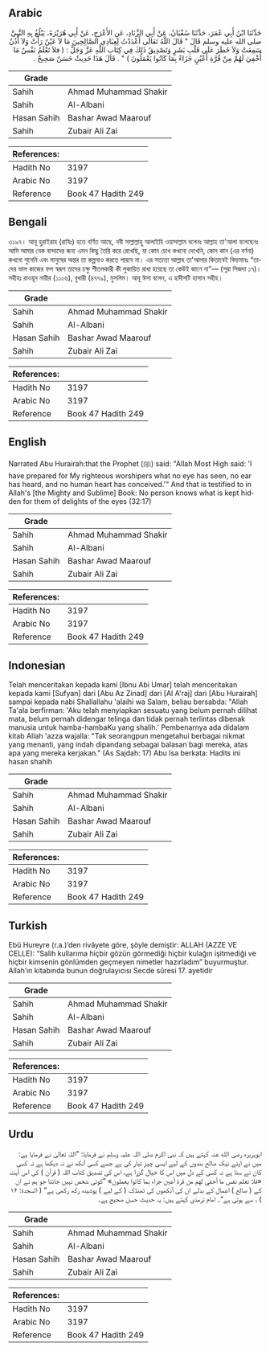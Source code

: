 ## Arabic


<div dir="rtl" lang="ar" style={{fontSize:'larger',backgroundColor:'#f8f9fa',padding:20}}>
حَدَّثَنَا ابْنُ أَبِي عُمَرَ، حَدَّثَنَا سُفْيَانُ، عَنْ أَبِي الزِّنَادِ، عَنِ الأَعْرَجِ، عَنْ أَبِي هُرَيْرَةَ، يَبْلُغُ بِهِ النَّبِيَّ صلى الله عليه وسلم قَالَ ‏"‏ قَالَ اللَّهُ تَعَالَى أَعْدَدْتُ لِعِبَادِي الصَّالِحِينَ مَا لاَ عَيْنٌ رَأَتْ وَلاَ أُذُنٌ سَمِعَتْ وَلاَ خَطَرَ عَلَى قَلْبِ بَشَرٍ وَتَصْدِيقُ ذَلِكَ فِي كِتَابِ اللَّهِ عَزَّ وَجَلَّ ‏:‏ ‏(‏ فلاَ تَعْلَمُ نَفْسٌ مَا أُخْفِيَ لَهُمْ مِنْ قُرَّةِ أَعْيُنٍ جَزَاءً بِمَا كَانُوا يَعْمَلُونَ ‏)‏ ‏"‏ ‏.‏ قَالَ هَذَا حَدِيثٌ حَسَنٌ صَحِيحٌ ‏.‏
</div>
<div style={{backgroundColor:'#f8f9fa',padding:20, marginBottom: 10}}><table> <thead> <tr> <th>Grade</th> <th></th> </tr> </thead> <tbody> <tr><td>Sahih</td><td>Ahmad Muhammad Shakir</td></tr><tr><td>Sahih</td><td>Al-Albani</td></tr><tr><td>Hasan Sahih</td><td>Bashar Awad Maarouf</td></tr><tr><td>Sahih</td><td>Zubair Ali Zai</td></tr></tbody></table><table> <thead> <tr> <th>References:</th> <th></th> </tr> </thead> <tbody><tr><td>Hadith No</td><td>3197</td></tr><tr><td>Arabic No</td><td>3197</td></tr><tr><td>Reference</td><td>Book 47 Hadith 249</td></tr></tbody></table></div>

## Bengali


<div dir="ltr" lang="bn" style={{fontSize:'larger',backgroundColor:'#f8f9fa',padding:20}}>
৩১৯৭। আবূ হুরাইরাহ (রাযিঃ) হতে বর্ণিত আছে, নবী সাল্লাল্লাহু আলাইহি ওয়াসাল্লাম বলেনঃ আল্লাহ তা'আলা বলেছেনঃ আমি আমার নেক বান্দাদের জন্য এমন কিছু তৈরি করে রেখেছি, যা কোন চোখ কখনো দেখেনি, কোন কান (এর বর্ণনা) কখনো শুনেনি এবং মানুষের অন্তর তা কল্পনাও করতে পারবে না। এর সত্যতা আল্লাহ তা'আলার কিতাবেই বিদ্যমানঃ “তাদের ভাল কাজের ফল স্বরূপ তাদের চক্ষু শীতলকারী কী লুকায়িত রাখা হয়েছে তা কেউই জানে না”— (সূরা সিজদা ১৭)। সহীহঃ রাওয়ূন নায়ীর (১১০৬), বুখারী (৪৭৭৯), মুসলিম। আবূ ঈসা বলেন, এ হাদীসটি হাসান সহীহ।
</div>
<div style={{backgroundColor:'#f8f9fa',padding:20, marginBottom: 10}}><table> <thead> <tr> <th>Grade</th> <th></th> </tr> </thead> <tbody> <tr><td>Sahih</td><td>Ahmad Muhammad Shakir</td></tr><tr><td>Sahih</td><td>Al-Albani</td></tr><tr><td>Hasan Sahih</td><td>Bashar Awad Maarouf</td></tr><tr><td>Sahih</td><td>Zubair Ali Zai</td></tr></tbody></table><table> <thead> <tr> <th>References:</th> <th></th> </tr> </thead> <tbody><tr><td>Hadith No</td><td>3197</td></tr><tr><td>Arabic No</td><td>3197</td></tr><tr><td>Reference</td><td>Book 47 Hadith 249</td></tr></tbody></table></div>

## English


<div dir="ltr" lang="en" style={{fontSize:'larger',backgroundColor:'#f8f9fa',padding:20}}>
Narrated Abu Hurairah:that the Prophet (ﷺ) said: "Allah Most High said: 'I have prepared for My righteous worshipers what no eye has seen, no ear has heard, and no human heart has conceived.'" And that is testified to in Allah's [the Mighty and Sublime] Book: No person knows what is kept hidden for them of delights of the eyes (32:17)
</div>
<div style={{backgroundColor:'#f8f9fa',padding:20, marginBottom: 10}}><table> <thead> <tr> <th>Grade</th> <th></th> </tr> </thead> <tbody> <tr><td>Sahih</td><td>Ahmad Muhammad Shakir</td></tr><tr><td>Sahih</td><td>Al-Albani</td></tr><tr><td>Hasan Sahih</td><td>Bashar Awad Maarouf</td></tr><tr><td>Sahih</td><td>Zubair Ali Zai</td></tr></tbody></table><table> <thead> <tr> <th>References:</th> <th></th> </tr> </thead> <tbody><tr><td>Hadith No</td><td>3197</td></tr><tr><td>Arabic No</td><td>3197</td></tr><tr><td>Reference</td><td>Book 47 Hadith 249</td></tr></tbody></table></div>

## Indonesian


<div dir="ltr" lang="id" style={{fontSize:'larger',backgroundColor:'#f8f9fa',padding:20}}>
Telah menceritakan kepada kami [Ibnu Abi Umar] telah menceritakan kepada kami [Sufyan] dari [Abu Az Zinad] dari [Al A'raj] dari [Abu Hurairah] sampai kepada nabi Shallallahu 'alaihi wa Salam, beliau bersabda: "Allah Ta'ala berfirman: 'Aku telah menyiapkan sesuatu yang belum pernah dilihat mata, belum pernah didengar telinga dan tidak pernah terlintas dibenak manusia untuk hamba-hambaKu yang shalih.' Pembenarnya ada didalam kitab Allah 'azza wajalla: "Tak seorangpun mengetahui berbagai nikmat yang menanti, yang indah dipandang sebagai balasan bagi mereka, atas apa yang mereka kerjakan." (As Sajdah: 17) Abu Isa berkata: Hadits ini hasan shahih
</div>
<div style={{backgroundColor:'#f8f9fa',padding:20, marginBottom: 10}}><table> <thead> <tr> <th>Grade</th> <th></th> </tr> </thead> <tbody> <tr><td>Sahih</td><td>Ahmad Muhammad Shakir</td></tr><tr><td>Sahih</td><td>Al-Albani</td></tr><tr><td>Hasan Sahih</td><td>Bashar Awad Maarouf</td></tr><tr><td>Sahih</td><td>Zubair Ali Zai</td></tr></tbody></table><table> <thead> <tr> <th>References:</th> <th></th> </tr> </thead> <tbody><tr><td>Hadith No</td><td>3197</td></tr><tr><td>Arabic No</td><td>3197</td></tr><tr><td>Reference</td><td>Book 47 Hadith 249</td></tr></tbody></table></div>

## Turkish


<div dir="ltr" lang="tr" style={{fontSize:'larger',backgroundColor:'#f8f9fa',padding:20}}>
Ebû Hureyre (r.a.)’den rivâyete göre, şöyle demiştir: ALLAH (AZZE VE CELLE): “Salih kullarıma hiçbir gözün görmediği hiçbir kulağın işitmediği ve hiçbir kimsenin gönlümden geçmeyen nimetler hazırladım” buyurmuştur. Allah’ın kitabında bunun doğrulayıcısı Secde sûresi 17. ayetidir
</div>
<div style={{backgroundColor:'#f8f9fa',padding:20, marginBottom: 10}}><table> <thead> <tr> <th>Grade</th> <th></th> </tr> </thead> <tbody> <tr><td>Sahih</td><td>Ahmad Muhammad Shakir</td></tr><tr><td>Sahih</td><td>Al-Albani</td></tr><tr><td>Hasan Sahih</td><td>Bashar Awad Maarouf</td></tr><tr><td>Sahih</td><td>Zubair Ali Zai</td></tr></tbody></table><table> <thead> <tr> <th>References:</th> <th></th> </tr> </thead> <tbody><tr><td>Hadith No</td><td>3197</td></tr><tr><td>Arabic No</td><td>3197</td></tr><tr><td>Reference</td><td>Book 47 Hadith 249</td></tr></tbody></table></div>

## Urdu


<div dir="rtl" lang="ur" style={{fontSize:'larger',backgroundColor:'#f8f9fa',padding:20}}>
ابوہریرہ رضی الله عنہ کہتے ہیں کہ نبی اکرم صلی اللہ علیہ وسلم نے فرمایا: ”اللہ تعالیٰ نے فرمایا ہے: میں نے اپنے نیک صالح بندوں کے لیے ایسی چیز تیار کی ہے جسے کسی آنکھ نے نہ دیکھا ہے نہ کسی کان نے سنا ہے نہ کسی کے دل میں اس کا خیال گزرا ہے، اس کی تصدیق کتاب اللہ ( قرآن ) کی اس آیت «فلا تعلم نفس ما أخفي لهم من قرة أعين جزاء بما كانوا يعملون» ”کوئی شخص نہیں جانتا جو ہم نے ان کے ( صالح ) اعمال کے بدلے ان کی آنکھوں کی ٹھنڈک ( کے لیے ) پوشیدہ رکھ رکھی ہے“ ( السجدۃ: ۱۶ ) ، سے ہوتی ہے“۔ امام ترمذی کہتے ہیں: یہ حدیث حسن صحیح ہے۔
</div>
<div style={{backgroundColor:'#f8f9fa',padding:20, marginBottom: 10}}><table> <thead> <tr> <th>Grade</th> <th></th> </tr> </thead> <tbody> <tr><td>Sahih</td><td>Ahmad Muhammad Shakir</td></tr><tr><td>Sahih</td><td>Al-Albani</td></tr><tr><td>Hasan Sahih</td><td>Bashar Awad Maarouf</td></tr><tr><td>Sahih</td><td>Zubair Ali Zai</td></tr></tbody></table><table> <thead> <tr> <th>References:</th> <th></th> </tr> </thead> <tbody><tr><td>Hadith No</td><td>3197</td></tr><tr><td>Arabic No</td><td>3197</td></tr><tr><td>Reference</td><td>Book 47 Hadith 249</td></tr></tbody></table></div>